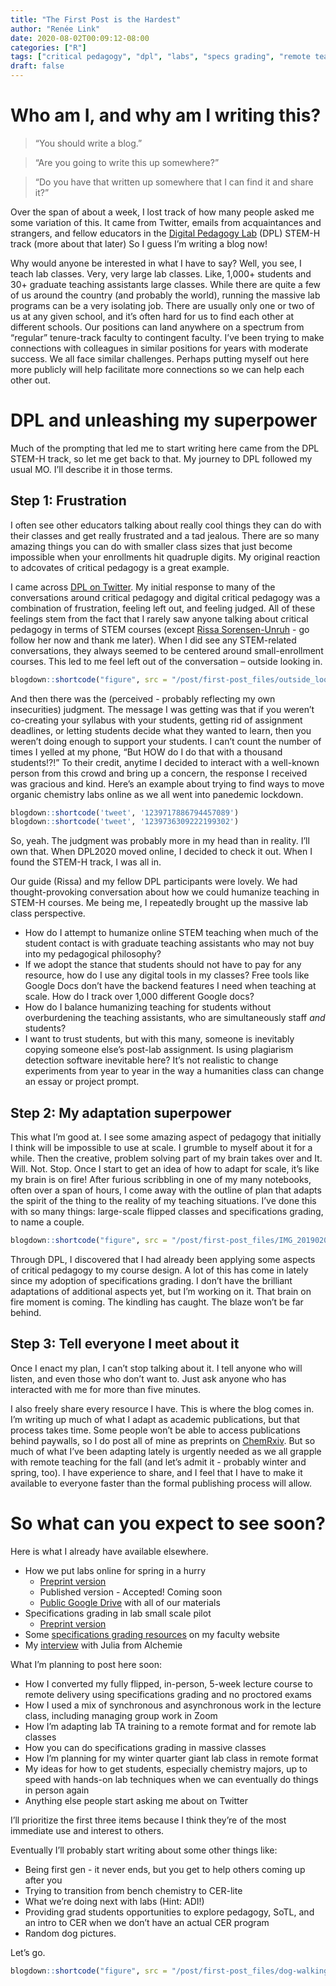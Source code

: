 ```yaml
---
title: "The First Post is the Hardest"
author: "Renée Link"
date: 2020-08-02T00:09:12-08:00
categories: ["R"]
tags: ["critical pedagogy", "dpl", "labs", "specs grading", "remote teaching"]
draft: false
---
```


# Who am I, and why am I writing this?
> "You should write a blog."

> "Are you going to write this up somewhere?"

> "Do you have that written up somewhere that I can find it and share it?"

Over the span of about a week, I lost track of how many people asked me some variation of this. It came from Twitter, emails from acquaintances and strangers, and fellow educators in the [Digital Pedagogy Lab](https://www.digitalpedagogylab.com/dpl-2020-online/) (DPL) STEM-H track (more about that later) So I guess I'm writing a blog now!

Why would anyone be interested in what I have to say? Well, you see, I teach lab classes. Very, very large lab classes. Like, 1,000+ students and 30+ graduate teaching assistants large classes. While there are quite a few of us around the country (and probably the world), running the massive lab programs can be a very isolating job. There are usually only one or two of us at any given school, and it's often hard for us to find each other at different schools. Our positions can land anywhere on a spectrum from "regular" tenure-track faculty to contingent faculty. I've been trying to make connections with colleagues in similar positions for years with moderate success. We all face similar challenges. Perhaps putting myself out here more publicly will help facilitate more connections so we can help each other out.

# DPL and unleashing my superpower
Much of the prompting that led me to start writing here came from the DPL STEM-H track, so let me get back to that. My journey to DPL followed my usual MO. I'll describe it in those terms.

## Step 1: Frustration
I often see other educators talking about really cool things they can do with their classes and get really frustrated and a tad jealous. There are so many amazing things you can do with smaller class sizes that just become impossible when your enrollments hit quadruple digits. My original reaction to adcovates of critical pedagogy is a great example.

I came across [DPL on Twitter](https://twitter.com/DigPedLab). My initial response to many of the conversations around critical pedagogy and digital critical pedagogy was a combination of frustration, feeling left out, and feeling judged. All of these feelings stem from the fact that I rarely saw anyone talking about critical pedagogy in terms of STEM courses (except [Rissa Sorensen-Unruh](https://twitter.com/RissaChem) - go follow her now and thank me later). When I did see any STEM-related conversations, they always seemed to be centered around small-enrollment courses. This led to me feel left out of the conversation -- outside looking in. 

```r
blogdown::shortcode("figure", src = "/post/first-post_files/outside_looking_in.jpg", caption = "[outside looking in](https://www.flickr.com/photos/bnilsen/8376023547) by bnilsen", attr = "outside looking in by bnilsen", attrlink = "https://www.flickr.com/photos/bnilsen/8376023547", alt = "image of cat looking in window")

```


And then there was the (perceived - probably reflecting my own insecurities) judgment. The message I was getting was that if you weren't co-creating your syllabus with your students, getting rid of assignment deadlines, or letting students decide what they wanted to learn, then you weren't doing enough to support your students. I can't count the number of times I yelled at my phone, "But HOW do I do that with a thousand students!?!" To their credit, anytime I decided to interact with a well-known person from this crowd and bring up a concern, the response I received was gracious and kind. Here's an example about trying to find ways to move organic chemistry labs online as we all went into panedemic lockdown.

```r
blogdown::shortcode('tweet', '1239717886794457089')
blogdown::shortcode('tweet', '1239736309222199302')

```

So, yeah. The judgment was probably more in my head than in reality. I'll own that. When DPL2020 moved online, I decided to check it out. When I found the STEM-H track, I was all in. 

Our guide (Rissa) and my fellow DPL participants were lovely. We had thought-provoking conversation about how we could humanize teaching in STEM-H courses. Me being me, I repeatedly brought up the massive lab class perspective.

* How do I attempt to humanize online STEM teaching when much of the student contact is with graduate teaching assistants who may not buy into my pedagogical philosophy?
* If we adopt the stance that students should not have to pay for any resource, how do I use any digital tools in my classes? Free tools like Google Docs don't have the backend features I need when teaching at scale. How do I track over 1,000 different Google docs?
* How do I balance humanizing teaching for students without overburdening the teaching assistants, who are simultaneously staff *and* students?
* I want to trust students, but with this many, someone is inevitably copying someone else's post-lab assignment. Is using plagiarism detection software inevitable here? It's not realistic to change experiments from year to year in the way a humanities class can change an essay or project prompt.


## Step 2: My adaptation superpower
This what I'm good at. I see some amazing aspect of pedagogy that initially I think will be impossible to use at scale. I grumble to myself about it for a while. Then the creative, problem solving part of my brain takes over and It. Will. Not. Stop. Once I start to get an idea of how to adapt for scale, it's like my brain is on fire! After furious scribbling in one of my many notebooks, often over a span of hours, I come away with the outline of plan that adapts the spirit of the thing to the reality of my teaching situations. I've done this with so many things: large-scale flipped classes and specifications grading, to name a couple.

```r
blogdown::shortcode("figure", src = "/post/first-post_files/IMG_20190206_221242.jpg", title = "scribbled notes on specifications grading", height = '50%', width = '50%')

```


Through DPL, I discovered that I had already been applying some aspects of critical pedagogy to my course design. A lot of this has come in lately since my adoption of specifications grading. I don't have the brilliant adaptations of additional aspects yet, but I'm working on it. That brain on fire moment is coming. The kindling has caught. The blaze won't be far behind.

## Step 3: Tell everyone I meet about it
Once I enact my plan, I can't stop talking about it. I tell anyone who will listen, and even those who don't want to. Just ask anyone who has interacted with me for more than five minutes. 

I also freely share every resource I have. This is where the blog comes in. I'm writing up much of what I adapt as academic publications, but that process takes time. Some people won't be able to access publications behind paywalls, so I do post all of mine as preprints on [ChemRxiv](https://chemrxiv.org/). But so much of what I've been adapting lately is urgently needed as we all grapple with remote teaching for the fall (and let's admit it - probably winter and spring, too). I have experience to share, and I feel that I have to make it available to everyone faster than the formal publishing process will allow.

# So what can you expect to see soon?
Here is what I already have available elsewhere.

* How we put labs online for spring in a hurry
  + [Preprint version](https://chemrxiv.org/articles/preprint/Online_in_No_Time_Design_and_Implementation_of_a_Remote_Learning_First_Quarter_General_Chemistry_Laboratory_and_Second_Quarter_Organic_Chemistry_Laboratory/12605207)
  + Published version - Accepted! Coming soon
  + [Public Google Drive](https://drive.google.com/drive/folders/1hpz1P3ejHDtjsTi-ZFSIvOR6yZ4GXxxr?usp=sharing) with all of our materials
* Specifications grading in lab small scale pilot
  + [Preprint version](https://chemrxiv.org/articles/preprint/Developing_and_Implementing_a_Specifications_Grading_System_in_an_Organic_Chemistry_Laboratory_Course/12276701)
* Some [specifications grading resources](https://faculty.sites.uci.edu/reneelink/specifications-grading-resources/) on my faculty website
* My [interview](https://www.alchem.ie/blog/specifications-grading-at-uc-irvine-with-renee-link) with Julia from Alchemie

What I'm planning to post here soon:

* How I converted my fully flipped, in-person, 5-week lecture course to remote delivery using specifications grading and no proctored exams
* How I used a mix of synchronous and asynchronous work in the lecture class, including managing group work in Zoom
* How I'm adapting lab TA training to a remote format and for remote lab classes
* How you can do specifications grading in massive classes
* How I'm planning for my winter quarter giant lab class in remote format
* My ideas for how to get students, especially chemistry majors, up to speed with hands-on lab techniques when we can eventually do things in person again
* Anything else people start asking me about on Twitter

I'll prioritize the first three items because I think they're of the most immediate use and interest to others.

Eventually I'll probably start writing about some other things like:

* Being first gen - it never ends, but you get to help others coming up after you
* Trying to transition from bench chemistry to CER-lite
* What we're doing next with labs (Hint: ADI!)
* Providing grad students opportunities to explore pedagogy, SoTL, and an intro to CER when we don't have an actual CER program
* Random dog pictures.

Let's go.

```r
blogdown::shortcode("figure", src = "/post/first-post_files/dog-walking.jpg", title = "walking dogs")

```

